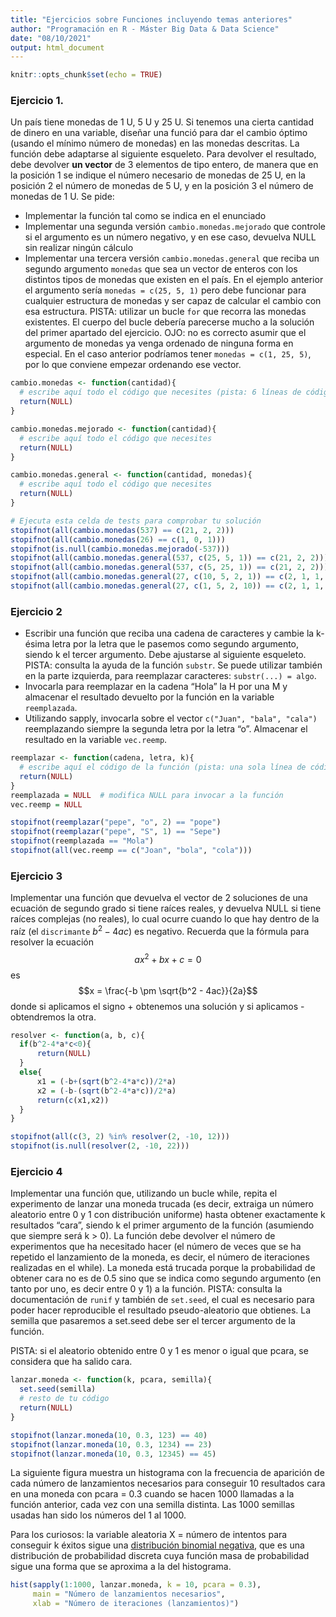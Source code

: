 ---
title: "Ejercicios sobre Funciones incluyendo temas anteriores"
author: "Programación en R - Máster Big Data & Data Science"
date: "08/10/2021"
output: html_document
---

```{r setup, include=FALSE}
knitr::opts_chunk$set(echo = TRUE)
```

### Ejercicio 1. 

Un país tiene monedas de 1 U, 5 U y 25 U. Si tenemos una cierta cantidad de dinero en una variable, diseñar una funció para dar el cambio óptimo (usando el mínimo número de monedas) en las monedas descritas. La función debe adaptarse al siguiente esqueleto. Para devolver el resultado, debe devolver **un vector** de 3 elementos de tipo entero, de manera que en la posición 1 se indique el número necesario de monedas de 25 U, en la posición 2 el número de monedas de 5 U, y en la posición 3 el número de monedas de 1 U.
Se pide:

* Implementar la función tal como se indica en el enunciado
* Implementar una segunda versión `cambio.monedas.mejorado` que controle si el argumento
es un número negativo, y en ese caso, devuelva NULL sin realizar ningún cálculo
* Implementar una tercera versión `cambio.monedas.general` que reciba un segundo argumento
`monedas` que sea un vector de enteros con los distintos tipos de monedas que existen
en el país. En el ejemplo anterior el argumento sería `monedas = c(25, 5, 1)` pero debe
funcionar para cualquier estructura de monedas y ser capaz de calcular el cambio con esa estructura. PISTA: utilizar un bucle `for` que recorra las monedas existentes. El cuerpo del bucle debería parecerse mucho a la solución del primer apartado del ejercicio. OJO: no es correcto asumir que el argumento de monedas ya venga ordenado de ninguna forma en especial. En el caso anterior podríamos tener `monedas = c(1, 25, 5)`, por lo que conviene empezar ordenando ese vector.

```{r ej1}
cambio.monedas <- function(cantidad){
  # escribe aquí todo el código que necesites (pista: 6 líneas de código)
  return(NULL)
}

cambio.monedas.mejorado <- function(cantidad){
  # escribe aquí todo el código que necesites
  return(NULL)
}

cambio.monedas.general <- function(cantidad, monedas){
  # escribe aquí todo el código que necesites
  return(NULL)
}

```



```{r ej1-tests}
# Ejecuta esta celda de tests para comprobar tu solución
stopifnot(all(cambio.monedas(537) == c(21, 2, 2)))
stopifnot(all(cambio.monedas(26) == c(1, 0, 1)))
stopifnot(is.null(cambio.monedas.mejorado(-537)))
stopifnot(all(cambio.monedas.general(537, c(25, 5, 1)) == c(21, 2, 2)))
stopifnot(all(cambio.monedas.general(537, c(5, 25, 1)) == c(21, 2, 2)))
stopifnot(all(cambio.monedas.general(27, c(10, 5, 2, 1)) == c(2, 1, 1, 0)))
stopifnot(all(cambio.monedas.general(27, c(1, 5, 2, 10)) == c(2, 1, 1, 0)))
```

### Ejercicio 2

* Escribir una función que reciba una cadena de caracteres y cambie la k-ésima letra por la letra que le pasemos como segundo argumento, siendo k el tercer argumento. Debe ajustarse al siguiente esqueleto. PISTA: consulta la ayuda de la función `substr`. Se puede utilizar también en la parte izquierda, para reemplazar caracteres: `substr(...) = algo`.
* Invocarla para reemplazar en la cadena "Hola" la H por una M y almacenar el resultado
devuelto por la función en la variable `reemplazada`.
* Utilizando sapply, invocarla sobre el vector `c("Juan", "bala", "cala")` reemplazando siempre la segunda letra por la letra "o". Almacenar el resultado en la variable `vec.reemp`.

```{r ej2}
reemplazar <- function(cadena, letra, k){
  # escribe aquí el código de la función (pista: una sola línea de código)
  return(NULL)
}
reemplazada = NULL  # modifica NULL para invocar a la función
vec.reemp = NULL
```


```{r ej2-tests}
stopifnot(reemplazar("pepe", "o", 2) == "pope")
stopifnot(reemplazar("pepe", "S", 1) == "Sepe")
stopifnot(reemplazada == "Mola")
stopifnot(all(vec.reemp == c("Joan", "bola", "cola")))
```

### Ejercicio 3
Implementar una función que devuelva el vector de 2 soluciones de una ecuación de segundo grado si tiene raíces reales, y devuelva NULL si tiene raíces complejas (no reales), lo cual ocurre cuando lo que hay dentro de la raíz (el `discrimante` $b^2-4ac$) es negativo. Recuerda que la fórmula para resolver la ecuación $$a x^2 + b x + c = 0$$ es
$$x = \frac{-b \pm \sqrt{b^2 - 4ac}}{2a}$$
donde si aplicamos el signo + obtenemos una solución y si aplicamos - obtendremos la otra.

```{r ej3}
resolver <- function(a, b, c){
  if(b^2-4*a*c<0){
      return(NULL)
  }
  else{
      x1 = (-b+(sqrt(b^2-4*a*c))/2*a)
      x2 = (-b-(sqrt(b^2-4*a*c))/2*a)
      return(c(x1,x2))
  }
}
```


```{r ej3-tests}
stopifnot(all(c(3, 2) %in% resolver(2, -10, 12)))
stopifnot(is.null(resolver(2, -10, 22)))
```

### Ejercicio 4
Implementar una función que, utilizando un bucle while, repita el experimento de lanzar una moneda trucada (es decir, extraiga un número aleatorio entre 0 y 1 con distribución uniforme) hasta obtener exactamente k resultados "cara", siendo k el primer argumento de la función (asumiendo que siempre será k > 0). La función debe devolver el número de experimentos que ha necesitado hacer (el número de veces que se ha repetido el lanzamiento de la moneda, es decir, el número de iteraciones realizadas en el while). La moneda está trucada porque la probabilidad de obtener cara no es de 0.5 sino que se indica como segundo argumento (en tanto por uno, es decir entre 0 y 1) a la función. PISTA: consulta la documentación de `runif` y también de `set.seed`, el cual es necesario para poder hacer reproducible el resultado pseudo-aleatorio que obtienes. La semilla que pasaremos a set.seed debe ser el tercer argumento de la función.

PISTA: si el aleatorio obtenido entre 0 y 1 es menor o igual que pcara, se considera que ha salido cara.

```{r ej4}
lanzar.moneda <- function(k, pcara, semilla){
  set.seed(semilla)
  # resto de tu código
  return(NULL)
}
```


```{r ej4-tests}
stopifnot(lanzar.moneda(10, 0.3, 123) == 40)
stopifnot(lanzar.moneda(10, 0.3, 1234) == 23)
stopifnot(lanzar.moneda(10, 0.3, 12345) == 45)
```

La siguiente figura muestra un histograma con la frecuencia de aparición de cada
número de lanzamientos necesarios para conseguir 10 resultados cara en una moneda con
pcara = 0.3 cuando se hacen 1000 llamadas a la función anterior, cada vez con
una semilla distinta. Las 1000 semillas usadas han sido los números del 1 al 1000.

Para los curiosos: la variable aleatoria X = número de intentos para conseguir k éxitos sigue una [distribución binomial negativa](https://es.wikipedia.org/wiki/Distribuci%C3%B3n_binomial_negativa), que es una distribución de probabilidad discreta cuya función masa de probabilidad sigue una forma que se aproxima a la del histograma.

```{r ej4-hist}
hist(sapply(1:1000, lanzar.moneda, k = 10, pcara = 0.3), 
     main = "Número de lanzamientos necesarios", 
     xlab = "Número de iteraciones (lanzamientos)")
```




